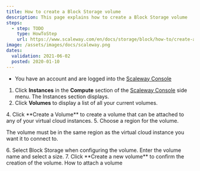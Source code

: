 ```yaml
---
title: How to create a Block Storage volume
description: This page explains how to create a Block Storage volume
steps:
  - step: TODO
    type: HowToStep
    url: https://www.scaleway.com/en/docs/storage/block/how-to/create-a-volume
image: /assets/images/docs/scaleway.png
dates:
  validation: 2021-06-02
  posted: 2020-01-10
---
```


<Message type="requirement">

- You have an account and are logged into the [Scaleway Console](https://console.scaleway.com/) 

</Message>


1. Click **Instances** in the **Compute** section of the [Scaleway Console](https://console.scaleway.com) side menu. The Instances section displays.  
2. Click **Volumes** to display a list of all your current volumes. 
  <Lightbox src="scaleway-volumes-list.png" alt="" />
4. Click **Create a Volume** to create a volume that can be attached to any of your virtual cloud instances.
  <Lightbox src="scaleway-create-volume.png" alt="" />
5. Choose a region for the volume.
  <Message type="important">

  The volume must be in the same region as the virtual cloud instance you want it to connect to.

  </Message>

  <Lightbox src="scaleway-choose-region.png" alt="" />
6. Select Block Storage when configuring the volume. Enter the volume name and select a size.
  <Lightbox src="scaleway-configure-block-volume.png" alt="" />
7. Click **Create a new volume** to confirm the creation of the volume.

<Navigation title="See Also">
  <NextButton to="/storage/block/how-to/attach-a-volume/">How to attach a volume</NextButton>
</Navigation>
